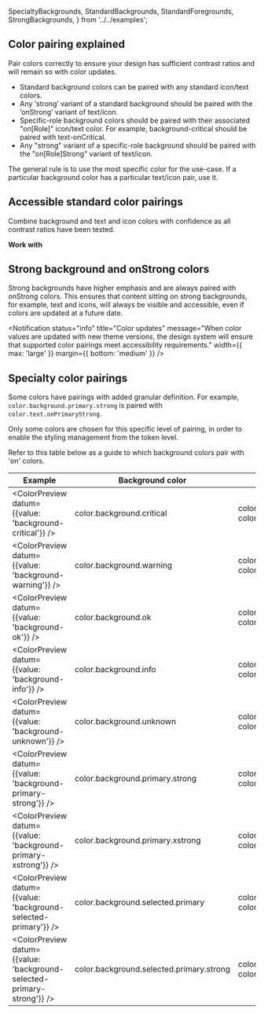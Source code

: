   SpecialtyBackgrounds,
  StandardBackgrounds,
  StandardForegrounds,
  StrongBackgrounds,
} from '../../examples';

## Color pairing explained

Pair colors correctly to ensure your design has sufficient contrast ratios and will remain so with color updates.
- Standard background colors can be paired with any standard icon/text colors. 
- Any ‘strong’ variant of a standard background should be paired with the ‘onStrong’ variant of text/icon. 
- Specific-role background colors should be paired with their associated "on[Role]" icon/text color. For example, background-critical should be paired with text-onCritical.
- Any "strong" variant of a specific-role background should be paired with the "on[Role]Strong" variant of text/icon.

The general rule is to use the most specific color for the use-case. If a particular background color has a particular text/icon pair, use it.

## Accessible standard color pairings

Combine background and text and icon colors with confidence as all contrast ratios have been tested.

<StandardBackgrounds />

**Work with**

<StandardForegrounds />

## Strong background and onStrong colors

Strong backgrounds have higher emphasis and are always paired with onStrong colors. This ensures that content sitting on strong backgrounds, for example, text and icons, will always be visible and accessible, even if colors are updated at a future date.

<Notification
  status="info"
  title="Color updates"
  message="When color values are updated with new theme versions, the design system will ensure that supported color pairings meet accessibility requirements."
  width={{ max: 'large' }}
  margin={{ bottom: 'medium' }}
/>

<Example>
  <StrongBackgrounds />
</Example>

## Specialty color pairings

Some colors have pairings with added granular definition. For example, `color.background.primary.strong` is paired with `color.text.onPrimaryStrong`.

Only some colors are chosen for this specific level of pairing, in order to enable the styling management from the token level.

<Example>
  <SpecialtyBackgrounds />
</Example>

Refer to this table below as a guide to which background colors pair with 'on' colors.

| Example                                                                | Background color                         | Pairs with                                                             |
| ---------------------------------------------------------------------- | ---------------------------------------- | ---------------------------------------------------------------------- |
| <ColorPreview datum={{value: 'background-critical'}} />                | color.background.critical                | color.text.onCritical, color.text.onCritical.strong                    |
| <ColorPreview datum={{value: 'background-warning'}} />                 | color.background.warning                 | color.text.onWarning, color.text.onWarning.strong                      |
| <ColorPreview datum={{value: 'background-ok'}} />                      | color.background.ok                      | color.text.onWarning, color.text.onWarning.strong                      |
| <ColorPreview datum={{value: 'background-info'}} />                    | color.background.info                    | color.text.onInfo, color.text.onInfo.strong                            |
| <ColorPreview datum={{value: 'background-unknown'}} />                 | color.background.unknown                 | color.text.onUnknown, color.text.onUnknown.strong                      |
| <ColorPreview datum={{value: 'background-primary-strong'}} />          | color.background.primary.strong          | color.text.onPrimaryStrong, color.icon.onPrimaryStrong                 |
| <ColorPreview datum={{value: 'background-primary-xstrong'}} />         | color.background.primary.xstrong         | color.text.onPrimaryStrong, color.icon.onPrimaryStrong                 |
| <ColorPreview datum={{value: 'background-selected-primary'}} />        | color.background.selected.primary        | color.text.onSelectedPrimary, color.icon.onSelectedPrimary             |
| <ColorPreview datum={{value: 'background-selected-primary-strong'}} /> | color.background.selected.primary.strong | color.text.onSelectedPrimaryStrong, color.icon.onSelectedPrimaryStrong |
